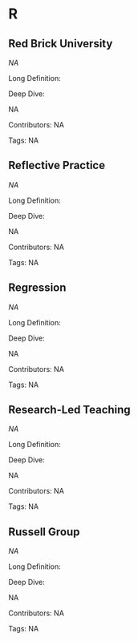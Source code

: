#  R 
 
## Red Brick University

<dfn>NA</dfn>

Long Definition: 













Deep Dive:

NA

Contributors: NA

Tags: NA
 
## Reflective Practice

<dfn>NA</dfn>

Long Definition: 













Deep Dive:

NA

Contributors: NA

Tags: NA
 
## Regression

<dfn>NA</dfn>

Long Definition: 













Deep Dive:

NA

Contributors: NA

Tags: NA
 
## Research-Led Teaching

<dfn>NA</dfn>

Long Definition: 













Deep Dive:

NA

Contributors: NA

Tags: NA
 
## Russell Group

<dfn>NA</dfn>

Long Definition: 













Deep Dive:

NA

Contributors: NA

Tags: NA
